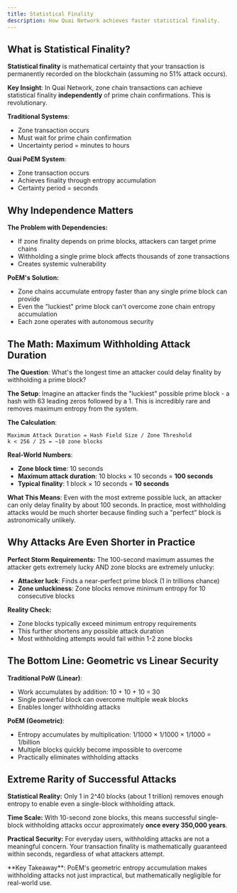 ```yaml
---
title: Statistical Finality
description: How Quai Network achieves faster statistical finality.
---
```


## What is Statistical Finality?

**Statistical finality** is mathematical certainty that your transaction is permanently recorded on the blockchain (assuming no 51% attack occurs).

**Key Insight**: In Quai Network, zone chain transactions can achieve statistical finality **independently** of prime chain confirmations. This is revolutionary.

**Traditional Systems**:
- Zone transaction occurs
- Must wait for prime chain confirmation
- Uncertainty period = minutes to hours

**Quai PoEM System**:
- Zone transaction occurs
- Achieves finality through entropy accumulation
- Certainty period = seconds

## Why Independence Matters

**The Problem with Dependencies:**
- If zone finality depends on prime blocks, attackers can target prime chains
- Withholding a single prime block affects thousands of zone transactions
- Creates systemic vulnerability

**PoEM's Solution:**
- Zone chains accumulate entropy faster than any single prime block can provide
- Even the "luckiest" prime block can't overcome zone chain entropy accumulation
- Each zone operates with autonomous security

## The Math: Maximum Withholding Attack Duration

**The Question**: What's the longest time an attacker could delay finality by withholding a prime block?

**The Setup**: 
Imagine an attacker finds the "luckiest" possible prime block - a hash with 63 leading zeros followed by a 1. This is incredibly rare and removes maximum entropy from the system.

**The Calculation**:
```
Maximum Attack Duration = Hash Field Size / Zone Threshold
k < 256 / 25 = ~10 zone blocks
```

**Real-World Numbers**:
- **Zone block time**: 10 seconds
- **Maximum attack duration**: 10 blocks × 10 seconds = **100 seconds**
- **Typical finality**: 1 block × 10 seconds = **10 seconds**

**What This Means**:
Even with the most extreme possible luck, an attacker can only delay finality by about 100 seconds. In practice, most withholding attacks would be much shorter because finding such a "perfect" block is astronomically unlikely.

## Why Attacks Are Even Shorter in Practice

**Perfect Storm Requirements:**
The 100-second maximum assumes the attacker gets extremely lucky AND zone blocks are extremely unlucky:
- **Attacker luck**: Finds a near-perfect prime block (1 in trillions chance)
- **Zone unluckiness**: Zone blocks remove minimum entropy for 10 consecutive blocks

**Reality Check:**
- Zone blocks typically exceed minimum entropy requirements
- This further shortens any possible attack duration
- Most withholding attempts would fail within 1-2 zone blocks

## The Bottom Line: Geometric vs Linear Security

**Traditional PoW (Linear)**:
- Work accumulates by addition: 10 + 10 + 10 = 30
- Single powerful block can overcome multiple weak blocks
- Enables longer withholding attacks

**PoEM (Geometric)**:
- Entropy accumulates by multiplication: 1/1000 × 1/1000 × 1/1000 = 1/billion
- Multiple blocks quickly become impossible to overcome
- Practically eliminates withholding attacks

## Extreme Rarity of Successful Attacks

**Statistical Reality:**
Only 1 in 2^40 blocks (about 1 trillion) removes enough entropy to enable even a single-block withholding attack.

**Time Scale:**
With 10-second zone blocks, this means successful single-block withholding attacks occur approximately **once every 350,000 years**.

**Practical Security:**
For everyday users, withholding attacks are not a meaningful concern. Your transaction finality is mathematically guaranteed within seconds, regardless of what attackers attempt.

<Note>
**Key Takeaway**: PoEM's geometric entropy accumulation makes withholding attacks not just impractical, but mathematically negligible for real-world use.
</Note>
